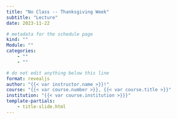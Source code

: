 ```yaml
---
title: "No Class -- Thanksgiving Week"
subtitle: "Lecture"
date: 2023-11-22

# metadata for the schedule page
kind: ""
Module: ""
categories:
    - ""
    - ""

# do not edit anything below this line
format: revealjs
author: "{{< var instructor.name >}}!"
course: "{{< var course.number >}}, {{< var course.title >}}"
institution: "{{< var course.institution >}}}"
template-partials:
    - title-slide.html
---
```


